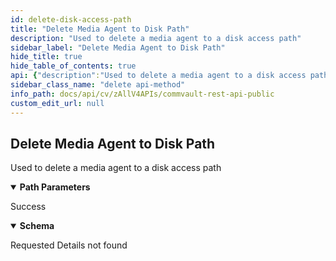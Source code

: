 ```yaml
---
id: delete-disk-access-path
title: "Delete Media Agent to Disk Path"
description: "Used to delete a media agent to a disk access path"
sidebar_label: "Delete Media Agent to Disk Path"
hide_title: true
hide_table_of_contents: true
api: {"description":"Used to delete a media agent to a disk access path","tags":["DiskStorage"],"parameters":[{"name":"storagePoolId","in":"path","description":"Id of the disk storage pool whose access path has to be deleted","required":true,"schema":{"type":"integer","format":"int32"}},{"name":"backupLocationId","in":"path","description":"Id of the mount path whose access path has to be deleted","required":true,"schema":{"type":"integer","format":"int32"}},{"name":"accessPathId","in":"path","description":"Id of the mount path whose access path has to be deleted","required":true,"schema":{"type":"integer","format":"int32"}}],"responses":{"200":{"description":"Success","content":{"application/json":{"schema":{"properties":{"errorCode":{"format":"int32","type":"integer"},"errorMessage":{"nullable":true,"type":"string"}},"type":"object"}}}},"404":{"description":"Requested Details not found"}},"operationId":"DeleteDiskAccessPath","method":"delete","path":"/V4/Storage/Disk/{storagePoolId}/BackupLocation/{backupLocationId}/AccessPath/{accessPathId}","servers":[{"url":"http://{hostname}/webconsole/api","variables":{"hostname":{"default":"localhost","description":"Webconsole"}}}],"securitySchemes":{"token":{"in":"header","name":"Authtoken","type":"apiKey"}},"info":{"version":"1.0.0","contact":{},"description":"## Welcome\n\nWelcome to Commvault's Rest APIs. You can explore our APIs in [Postman](https://getpostman.com) using the predefined requests we created\n\nThe current version of this documentation is **Commvault Platform Release 2022E**.\n\nYou can access LTS documentation here:\n\n[Feature Release 11.20](https://documenter.getpostman.com/view/2046098/UVR7KoPJ)\n\n[Feature Release 11.24](https://documenter.getpostman.com/view/2046098/UVR7KoPL)\n\nFor more V2 and Latest APIs, please visit your API Explorer page.  \n[*More Details*](http://documentation.commvault.com/commvault/v11/article?p=107350_1.htm)\n\n## Setup\n\nTo get started, [create an environment in Postman](https://www.getpostman.com/docs/environments), select that environment, and set your environment variables by entering necessary values in the `0 - Setup/Environment Setup` pre-request script ([documentation on pre-request scripts](http://www.getpostman.com/docs/pre_request_scripts)). Also, Some of our calls might have dependencies. `GET`/`PUT`/`DELETE` may only work after an item is created with a `POST`.\n\nThe same set of APIs can be used for both XML and JSON. If you want to get equivalent JSON for the XML, use our [API](https://api.commvault.com/#fe2fa795-dd7c-4416-857d-75704b52be8c) for conversion.\n\n**Note:** Swagger Documentation for V2/Latest APIs are present in the following URL:  \n`{ServerURL}/sandbox/apiexplorer`\n\n[*More Details*](http://documentation.commvault.com/commvault/v11/article?p=45551.htm)","title":"Commvault Rest API - Public"},"postman":{"name":"Delete Media Agent to Disk Path","description":{"content":"Used to delete a media agent to a disk access path","type":"text/plain"},"url":{"path":["V4","Storage","Disk",":storagePoolId","BackupLocation",":backupLocationId","AccessPath",":accessPathId"],"host":["{{baseUrl}}"],"query":[],"variable":[{"disabled":false,"description":{"content":"(Required) Id of the disk storage pool whose access path has to be deleted","type":"text/plain"},"type":"any","value":"","key":"storagePoolId"},{"disabled":false,"description":{"content":"(Required) Id of the mount path whose access path has to be deleted","type":"text/plain"},"type":"any","value":"","key":"backupLocationId"},{"disabled":false,"description":{"content":"(Required) Id of the mount path whose access path has to be deleted","type":"text/plain"},"type":"any","value":"","key":"accessPathId"}]},"header":[{"key":"Accept","value":"application/json"}],"method":"DELETE"}}
sidebar_class_name: "delete api-method"
info_path: docs/api/cv/zAllV4APIs/commvault-rest-api-public
custom_edit_url: null
---
```



## Delete Media Agent to Disk Path



Used to delete a media agent to a disk access path

<details style={{"marginBottom":"1rem"}} data-collapsed={false} open={true}><summary style={{}}><strong>Path Parameters</strong></summary><div><ul><ParamsItem className={"paramsItem"} param={{"name":"storagePoolId","in":"path","description":"Id of the disk storage pool whose access path has to be deleted","required":true,"schema":{"type":"integer","format":"int32"}}}></ParamsItem><ParamsItem className={"paramsItem"} param={{"name":"backupLocationId","in":"path","description":"Id of the mount path whose access path has to be deleted","required":true,"schema":{"type":"integer","format":"int32"}}}></ParamsItem><ParamsItem className={"paramsItem"} param={{"name":"accessPathId","in":"path","description":"Id of the mount path whose access path has to be deleted","required":true,"schema":{"type":"integer","format":"int32"}}}></ParamsItem></ul></div></details><div><ApiTabs><TabItem label={"200"} value={"200"}><div>

Success

</div><div><MimeTabs schemaType={"response"}><TabItem label={"application/json"} value={"application/json"}><SchemaTabs><TabItem label={"Schema"} value={"Schema"}><details style={{}} data-collapsed={false} open={true}><summary style={{"textAlign":"left"}}><strong>Schema</strong></summary><div style={{"textAlign":"left","marginLeft":"1rem"}}></div><ul style={{"marginLeft":"1rem"}}><SchemaItem collapsible={false} name={"errorCode"} required={false} deprecated={undefined} schemaDescription={undefined} schemaName={"int32"} qualifierMessage={undefined} defaultValue={undefined}></SchemaItem><SchemaItem collapsible={false} name={"errorMessage"} required={false} deprecated={undefined} schemaDescription={undefined} schemaName={"string"} qualifierMessage={undefined} defaultValue={undefined}></SchemaItem></ul></details></TabItem><TabItem label={"Example (from schema)"} value={"Example (from schema)"}><ResponseSamples responseExample={"{\n  \"errorCode\": 0,\n  \"errorMessage\": \"string\"\n}"} language={"json"}></ResponseSamples></TabItem></SchemaTabs></TabItem></MimeTabs></div></TabItem><TabItem label={"404"} value={"404"}><div>

Requested Details not found

</div><div></div></TabItem></ApiTabs></div>
      